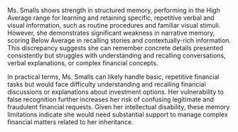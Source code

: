<summary>


Ms. Smalls shows strength in structured memory, performing in the High Average range for learning and retaining specific, repetitive verbal and visual information, such as routine procedures and familiar visual stimuli. However, she demonstrates significant weakness in narrative memory, scoring Below Average in recalling stories and contextually-rich information. This discrepancy suggests she can remember concrete details presented consistently but struggles with understanding and recalling conversations, verbal explanations, or complex financial concepts.

In practical terms, Ms. Smalls can likely handle basic, repetitive financial tasks but would face difficulty understanding and recalling financial discussions or explanations about investment options. Her vulnerability to false recognition further increases her risk of confusing legitimate and fraudulent financial requests. Given her intellectual disability, these memory limitations indicate she would need substantial support to manage complex financial matters related to her inheritance.
</summary>
